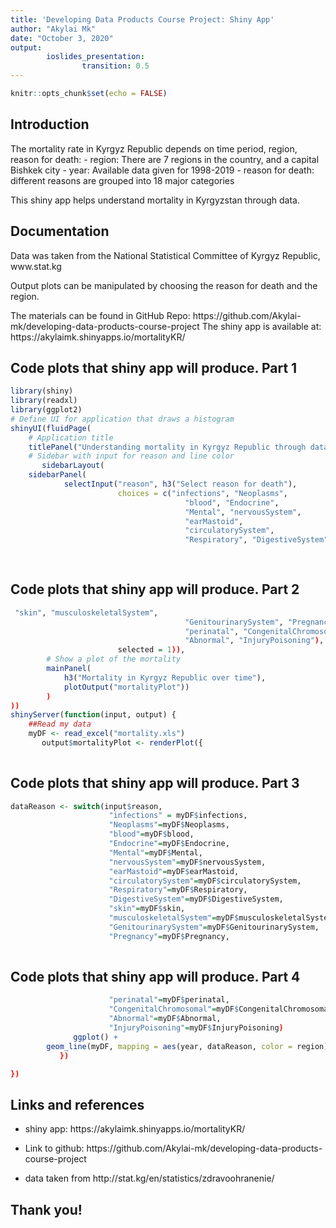 ---
title: 'Developing Data Products Course Project: Shiny App'
author: "Akylai Mk"
date: "October 3, 2020"
output: 
        ioslides_presentation:
                transition: 0.5
---

```{r setup, include=FALSE}
knitr::opts_chunk$set(echo = FALSE)
```

## Introduction
The mortality rate in Kyrgyz Republic depends on time period, region, reason for death:
- region: There are 7 regions in the country, and a capital Bishkek city
- year: Available data given for 1998-2019
- reason for death: different reasons are grouped into 18 major categories

This shiny app helps understand mortality in Kyrgyzstan through data.

## Documentation
Data was taken from the National Statistical Committee of Kyrgyz Republic, www.stat.kg


Output plots can be manipulated by choosing the reason for death and the region.

The materials can be found in GitHub Repo: https://github.com/Akylai-mk/developing-data-products-course-project
The shiny app is available at: https://akylaimk.shinyapps.io/mortalityKR/



## Code plots that shiny app will produce. Part 1

```{r, echo=TRUE, warning=FALSE, message=FALSE, results='hide', eval=FALSE}
library(shiny)
library(readxl)
library(ggplot2)
# Define UI for application that draws a histogram
shinyUI(fluidPage(
    # Application title
    titlePanel("Understanding mortality in Kyrgyz Republic through data"),
    # Sidebar with input for reason and line color
       sidebarLayout(    
    sidebarPanel(
            selectInput("reason", h3("Select reason for death"),
                        choices = c("infections", "Neoplasms",
                                       "blood", "Endocrine", 
                                       "Mental", "nervousSystem",
                                       "earMastoid", 
                                       "circulatorySystem",
                                       "Respiratory", "DigestiveSystem",
                                      
        
```

## Code plots that shiny app will produce. Part 2
```{r, echo=TRUE, warning=FALSE, message=FALSE, results='hide', eval=FALSE} 
 "skin", "musculoskeletalSystem",
                                       "GenitourinarySystem", "Pregnancy",
                                       "perinatal", "CongenitalChromosomal",
                                       "Abnormal", "InjuryPoisoning"),
                        selected = 1)),
        # Show a plot of the mortality
        mainPanel(
            h3("Mortality in Kyrgyz Republic over time"),
            plotOutput("mortalityPlot"))
        )
))
shinyServer(function(input, output) {
    ##Read my data
    myDF <- read_excel("mortality.xls")
       output$mortalityPlot <- renderPlot({
       
```

## Code plots that shiny app will produce. Part 3
```{r, echo=TRUE, warning=FALSE, message=FALSE, results='hide', eval=FALSE} 
dataReason <- switch(input$reason,
                      "infections" = myDF$infections,
                      "Neoplasms"=myDF$Neoplasms,
                      "blood"=myDF$blood, 
                      "Endocrine"=myDF$Endocrine, 
                      "Mental"=myDF$Mental, 
                      "nervousSystem"=myDF$nervousSystem,
                      "earMastoid"=myDF$earMastoid, 
                      "circulatorySystem"=myDF$circulatorySystem,
                      "Respiratory"=myDF$Respiratory, 
                      "DigestiveSystem"=myDF$DigestiveSystem,
                      "skin"=myDF$skin, 
                      "musculoskeletalSystem"=myDF$musculoskeletalSystem,
                      "GenitourinarySystem"=myDF$GenitourinarySystem, 
                      "Pregnancy"=myDF$Pregnancy,
                 
```

## Code plots that shiny app will produce. Part 4
```{r, echo=TRUE, warning=FALSE, message=FALSE, results='hide', eval=FALSE} 

                      "perinatal"=myDF$perinatal, 
                      "CongenitalChromosomal"=myDF$CongenitalChromosomal,
                      "Abnormal"=myDF$Abnormal, 
                      "InjuryPoisoning"=myDF$InjuryPoisoning)
              ggplot() +
        geom_line(myDF, mapping = aes(year, dataReason, color = region))
           })

})
```
## Links and references
- shiny app: https://akylaimk.shinyapps.io/mortalityKR/

- Link to github: https://github.com/Akylai-mk/developing-data-products-course-project

- data taken from http://stat.kg/en/statistics/zdravoohranenie/


## Thank you!
